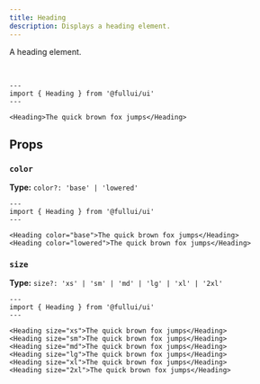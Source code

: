 ```yaml
---
title: Heading
description: Displays a heading element.
---
```


A heading element.

<br/>

```astro live
---
import { Heading } from '@fullui/ui'
---

<Heading>The quick brown fox jumps</Heading>
```

## Props
### `color`
**Type:** `color?: 'base' | 'lowered'`
```astro live
---
import { Heading } from '@fullui/ui'
---

<Heading color="base">The quick brown fox jumps</Heading>
<Heading color="lowered">The quick brown fox jumps</Heading>
```

### `size`
**Type:** `size?: 'xs' | 'sm' | 'md' | 'lg' | 'xl' | '2xl'`
```astro live
---
import { Heading } from '@fullui/ui'
---

<Heading size="xs">The quick brown fox jumps</Heading>
<Heading size="sm">The quick brown fox jumps</Heading>
<Heading size="md">The quick brown fox jumps</Heading>
<Heading size="lg">The quick brown fox jumps</Heading>
<Heading size="xl">The quick brown fox jumps</Heading>
<Heading size="2xl">The quick brown fox jumps</Heading>
```

<Theming/>